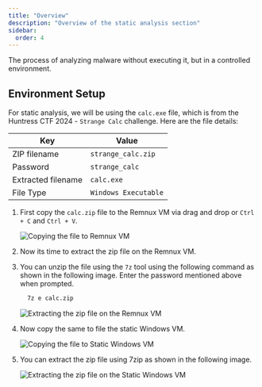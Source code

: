 ```yaml
---
title: "Overview"
description: "Overview of the static analysis section"
sidebar:
  order: 4
---
```



The process of analyzing malware without executing it, but in a controlled environment.

## Environment Setup

For static analysis, we will be using the `calc.exe` file, which is from the Huntress CTF 2024 - `Strange Calc` challenge. Here are the file details:

| Key                | Value                |
| ------------------ | -------------------- |
| ZIP filename       | `strange_calc.zip`   |
| Password           | `strange_calc`       |
| Extracted filename | `calc.exe`           |
| File Type          | `Windows Executable` |

<Steps>

1. First copy the `calc.zip` file to the Remnux VM via drag and drop or `Ctrl + C` and `Ctrl + V`.
   
    ![Copying the file to Remnux VM](../assets/image.png)

2. Now its time to extract the zip file on the Remnux VM.

3. You can unzip the file using the `7z` tool using the following command as shown in the following image. Enter the password mentioned above when prompted.

    ```bash
      7z e calc.zip
    ```

    ![Extracting the zip file on the Remnux VM](../assets/image-1.png)

4. Now copy the same to file the static Windows VM.
   
    ![Copying the file to Static Windows VM](../assets/image-4.png)

5. You can extract the zip file using 7zip as shown in the following image.
   
    ![Extracting the zip file on the Static Windows VM](../assets/image-5.png)

</Steps>
